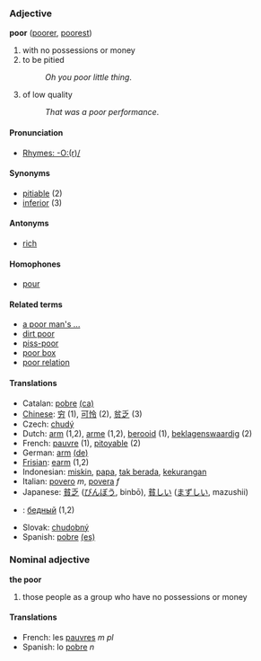 ===Adjective===

'''poor''' ([[poorer]], [[poorest]])

# with no possessions or money
# to be pitied
#:''Oh you poor little thing''.
# of low quality
#:''That was a poor performance''.

====Pronunciation====
*[[Rhymes:English:-O:(r)/|Rhymes: -O:(r)/]]

====Synonyms====
*[[pitiable]] (2)
*[[inferior]] (3)

====Antonyms====
*[[rich]]

====Homophones====
*[[pour]]

====Related terms====
*[[a poor man's ...]]
*[[dirt poor]]
*[[piss-poor]]
*[[poor box]]
*[[poor relation]]

====Translations====
*Catalan: [[pobre]] [[:ca:pobre|(ca)]]
*[[Chinese]]: [[穷]] (1), [[可怜]] (2), [[贫乏]] (3)
*Czech: [[chudý]]  
*Dutch: [[arm]] (1,2), [[arme]] (1,2), [[berooid]] (1), [[beklagenswaardig]] (2)
*French: [[pauvre]] (1), [[pitoyable]] (2)
*German: [[arm]] [[:de:arm|(de)]] 
*[[Frisian]]: [[earm]] (1,2)
*Indonesian: [[miskin]], [[papa]], [[tak berada]], [[kurang|kekurangan]]
*Italian: [[povero]] ''m'', [[povera]] ''f''
*Japanese: [[貧乏]] ([[びんぼう]], binbō), [[貧しい]] ([[まずしい]], mazushii)
*{{ru}}: [[бедный]] (1,2)
*Slovak: [[chudobný]]  
*Spanish: [[pobre]] [[:es:pobre|(es)]]

===Nominal adjective===

'''the poor'''

# those people as a group who have no possessions or money

====Translations====
*French: les [[pauvres]] ''m pl''
*Spanish: lo [[pobre]] ''n''